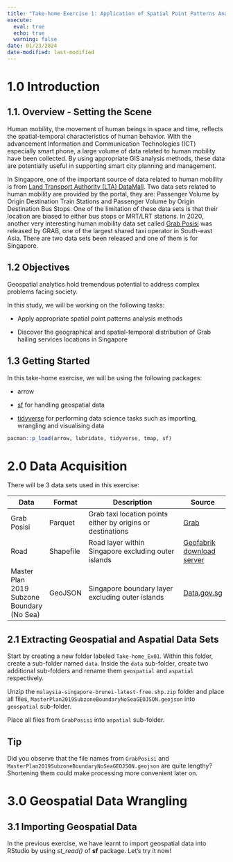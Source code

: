```yaml
---
title: "Take-home Exercise 1: Application of Spatial Point Patterns Analysis to discover the geographical distribution of Grab hailing services in Singapore"
execute:
  eval: true
  echo: true
  warning: false
date: 01/23/2024
date-modified: last-modified
---
```


# 1.0 Introduction

## 1.1. Overview - Setting the Scene

Human mobility, the movement of human beings in space and time, reflects the spatial-temporal characteristics of human behavior. With the advancement Information and Communication Technologies (ICT) especially smart phone, a large volume of data related to human mobility have been collected. By using appropriate GIS analysis methods, these data are potentially useful in supporting smart city planning and management.

In Singapore, one of the important source of data related to human mobility is from [Land Transport Authority (LTA) DataMall](https://datamall.lta.gov.sg/content/datamall/en.html). Two data sets related to human mobility are provided by the portal, they are: Passenger Volume by Origin Destination Train Stations and Passenger Volume by Origin Destination Bus Stops. One of the limitation of these data sets is that their location are biased to either bus stops or MRT/LRT stations. In 2020, another very interesting human mobility data set called [Grab Posisi](https://engineering.grab.com/grab-posisi) was released by GRAB, one of the largest shared taxi operator in South-east Asia. There are two data sets been released and one of them is for Singapore.

## 1.2 Objectives

Geospatial analytics hold tremendous potential to address complex problems facing society.

In this study, we will be working on the following tasks:

-   Apply appropriate spatial point patterns analysis methods

-   Discover the geographical and spatial-temporal distribution of Grab hailing services locations in Singapore

## 1.3 Getting Started

In this take-home exercise, we will be using the following packages:

-   arrow

-   [sf](https://cran.r-project.org/web/packages/sf/) for handling geospatial data

-   [tidyverse](https://www.tidyverse.org/packages/) for performing data science tasks such as importing, wrangling and visualising data

```r
pacman::p_load(arrow, lubridate, tidyverse, tmap, sf)
```

# 2.0 Data Acquisition

There will be 3 data sets used in this exercise:

| Data                                       | Format    | Description                                                 | Source                                                      |
|-------------|-------------|-----------------------------------|-------------|
| Grab Posisi                                | Parquet   | Grab taxi location points either by origins or destinations | [Grab](https://engineering.grab.com/grab-posisi)            |
| Road                                       | Shapefile | Road layer within Singapore excluding outer islands         | [Geofabrik download server](https://download.geofabrik.de/) |
| Master Plan 2019 Subzone Boundary (No Sea) | GeoJSON   | Singapore boundary layer excluding outer islands            | [Data.gov.sg](https://beta.data.gov.sg/)                    |

## 2.1 Extracting Geospatial and Aspatial Data Sets

Start by creating a new folder labeled `Take-home_Ex01`. Within this folder, create a sub-folder named `data`. Inside the `data` sub-folder, create two additional sub-folders and rename them `geospatial` and `aspatial` respectively.

Unzip the `malaysia-singapore-brunei-latest-free.shp.zip` folder and place all files, `MasterPlan2019SubzoneBoundaryNoSeaGEOJSON.geojson` into `geospatial` sub-folder.

Place all files from `GrabPosisi` into `aspatial` sub-folder.

::: callout-tip
## Tip

Did you observe that the file names from `GrabPosisi` and `MasterPlan2019SubzoneBoundaryNoSeaGEOJSON.geojson` are quite lengthy? Shortening them could make processing more convenient later on.
:::

# 3.0 Geospatial Data Wrangling

## 3.1 Importing Geospatial Data

In the previous exercise, we have learnt to import geospatial data into RStudio by using *st_read()* of **sf** package. Let’s try it now!
